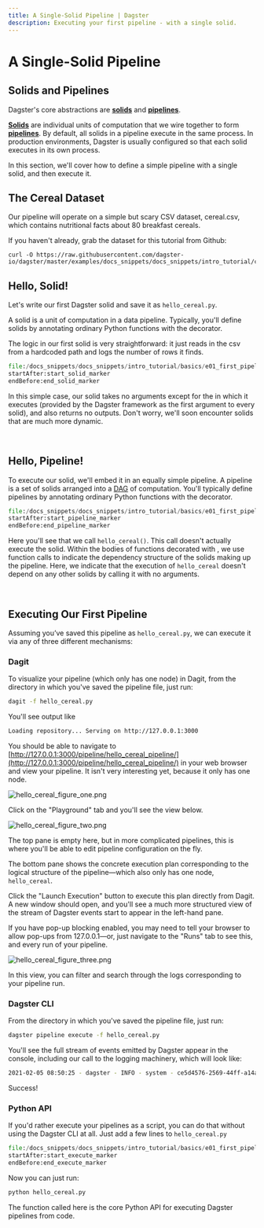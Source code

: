 ```yaml
---
title: A Single-Solid Pipeline | Dagster
description: Executing your first pipeline - with a single solid.
---
```


# A Single-Solid Pipeline

<CodeReferenceLink filePath="examples/docs_snippets/docs_snippets/intro_tutorial/basics/e01_first_pipeline/" />

## Solids and Pipelines

Dagster's core abstractions are **[solids](/overview/solids-pipelines/solids)** and
**[pipelines](/overview/solids-pipelines/pipelines)**.

**[Solids](/overview/solids-pipelines/solids)** are individual units of computation that we wire
together to form **[pipelines](/overview/solids-pipelines/pipelines)**. By default, all solids in a
pipeline execute in the same process. In production environments, Dagster is usually configured
so that each solid executes in its own process.

In this section, we'll cover how to define a simple pipeline with a single solid, and then execute it.

## The Cereal Dataset

Our pipeline will operate on a simple but scary CSV dataset, cereal.csv, which contains nutritional facts about 80 breakfast cereals.

If you haven't already, grab the dataset for this tutorial from Github:

```shell
curl -O https://raw.githubusercontent.com/dagster-io/dagster/master/examples/docs_snippets/docs_snippets/intro_tutorial/cereal.csv
```

## Hello, Solid!

Let's write our first Dagster solid and save it as `hello_cereal.py`.

A solid is a unit of computation in a data pipeline. Typically, you'll define solids by annotating
ordinary Python functions with the <PyObject module="dagster" object="solid" displayText="@solid" />
decorator.

The logic in our first solid is very straightforward: it just reads in the csv from a hardcoded path
and logs the number of rows it finds.

```python literalinclude showLines caption=hello_cereal.py
file:/docs_snippets/docs_snippets/intro_tutorial/basics/e01_first_pipeline/hello_cereal.py
startAfter:start_solid_marker
endBefore:end_solid_marker
```

In this simple case, our solid takes no arguments except for the <PyObject module="dagster"
object="SystemComputeExecutionContext" displayText="context" /> in which it executes (provided by
the Dagster framework as the first argument to every solid), and also returns no outputs. Don't
worry, we'll soon encounter solids that are much more dynamic.

<br />

## Hello, Pipeline!

To execute our solid, we'll embed it in an equally simple pipeline. A pipeline is a set of solids
arranged into a [DAG](https://en.wikipedia.org/wiki/Directed_acyclic_graph) of computation. You'll
typically define pipelines by annotating ordinary Python functions with the <PyObject
module="dagster" object="pipeline" displayText="@pipeline" /> decorator.

```python literalinclude showLines startLine=22 caption=hello_cereal.py
file:/docs_snippets/docs_snippets/intro_tutorial/basics/e01_first_pipeline/hello_cereal.py
startAfter:start_pipeline_marker
endBefore:end_pipeline_marker
```

Here you'll see that we call `hello_cereal()`. This call doesn't actually execute the
solid. Within the bodies of functions decorated with <PyObject module="dagster" object="pipeline"
displayText="@pipeline" />, we use function calls to indicate the dependency structure of the solids
making up the pipeline. Here, we indicate that the execution of `hello_cereal` doesn't depend on any
other solids by calling it with no arguments.

<br />

## Executing Our First Pipeline

Assuming you’ve saved this pipeline as `hello_cereal.py`, we can execute it via any of three
different mechanisms:

### Dagit

To visualize your pipeline (which only has one node) in Dagit, from the
directory in which you've saved the pipeline file, just run:

```bash
dagit -f hello_cereal.py
```

You'll see output like

```bash
Loading repository... Serving on http://127.0.0.1:3000
```

You should be able to navigate to
[http://127.0.0.1:3000/pipeline/hello_cereal_pipeline/](http://127.0.0.1:3000/pipeline/hello_cereal_pipeline/)
in your web browser and view your pipeline. It isn't very interesting yet, because it only has one
node.

![hello_cereal_figure_one.png](/images/tutorial/hello_cereal_figure_one.png)

Click on the "Playground" tab and you'll see the view below.

![hello_cereal_figure_two.png](/images/tutorial/hello_cereal_figure_two.png)

The top pane is empty here, but in more complicated pipelines, this is where you'll be able to edit
pipeline configuration on the fly.

The bottom pane shows the concrete execution plan corresponding to the logical structure of the
pipeline&mdash;which also only has one node, `hello_cereal`.

Click the "Launch Execution" button to execute this plan directly from Dagit. A new window should
open, and you'll see a much more structured view of the stream of Dagster events start to appear in
the left-hand pane.

If you have pop-up blocking enabled, you may need to tell your browser to allow pop-ups from
127.0.0.1&mdash;or, just navigate to the "Runs" tab to see this, and every run of your pipeline.

![hello_cereal_figure_three.png](/images/tutorial/hello_cereal_figure_three.png)

In this view, you can filter and search through the logs corresponding to your pipeline run.

### Dagster CLI

From the directory in which you've saved the pipeline file, just run:

```bash
dagster pipeline execute -f hello_cereal.py
```

You'll see the full stream of events emitted by Dagster appear in the console,
including our call to the logging machinery, which will look like:

```bash
2021-02-05 08:50:25 - dagster - INFO - system - ce5d4576-2569-44ff-a14a-51010eea5329 - hello_cereal - Found 77 cereals
```

Success!

### Python API

If you'd rather execute your pipelines as a script, you can do that without
using the Dagster CLI at all. Just add a few lines to
`hello_cereal.py`

```python literalinclude showLines startLine=27 caption=hello_cereal.py
file:/docs_snippets/docs_snippets/intro_tutorial/basics/e01_first_pipeline/hello_cereal.py
startAfter:start_execute_marker
endBefore:end_execute_marker
```

Now you can just run:

```bash
python hello_cereal.py
```

The <PyObject module="dagster" object="execute_pipeline" displayText="execute_pipeline()" /> function
called here is the core Python API for executing Dagster pipelines from code.
